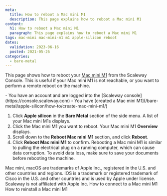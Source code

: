 ```yaml
---
meta:
  title: How to reboot a Mac mini M1
  description: This page explains how to reboot a Mac mini M1
content:
  h1: How to reboot a Mac mini M1
  paragraph: This page explains how to reboot a Mac mini M1
tags: mac-mini mac-mini-m1 m1 apple-silicon reboot 
dates:
  validation: 2023-06-16
  posted: 2021-05-26
categories:
  - bare-metal
---
```


This page shows how to reboot your [Mac mini M1](/bare-metal/apple-silicon/concepts/#mac-mini-m1) from the Scaleway Console. This is useful if your Mac mini M1 is not reachable, or you want to perform a remote reboot on the machine.

<Macro id="iam-requirements" />

<Message type="requirement">
  - You have an account and are logged into the [Scaleway console](https://console.scaleway.com)
  - You have [created a Mac mini M1](/bare-metal/apple-silicon/how-to/create-mac-mini-m1/)
</Message>

1. Click **Apple silicon** in the **Bare Metal** section of the side menu. A list of your Mac mini M1s displays.
    <Lightbox src="scaleway-m1-list.webp" alt="" />
2. Click the Mac mini M1 you want to reboot. Your Mac mini M1 **Overview** displays.
3. Scroll down to the **Reboot Mac mini M1** section, and click **Reboot**.
    <Lightbox src="scaleway-m1-reboot.webp" alt="" />
4. Click **Reboot Mac mini M1** to confirm.
    <Message type="important">
      Rebooting a Mac mini M1 is similar to pulling the electrical plug on a running computer, which can cause data corruption. To avoid data loss, make sure to save your documents before rebooting the machine.
    </Message>

<Message type="note">
  Mac mini, macOS are trademarks of Apple Inc., registered in the U.S. and other countries and regions. IOS is a trademark or registered trademark of Cisco in the U.S. and other countries and is used by Apple under license. Scaleway is not affiliated with Apple Inc.
</Message> 


<Navigation title="See Also">
  <PreviousButton to="/bare-metal/apple-silicon/how-to/connect-to-mac-mini-m1/">How to connect to a Mac mini M1</PreviousButton>
  <NextButton to="/bare-metal/apple-silicon/how-to/reinstall-mac-mini-m1/">How to reinstall a Mac mini M1</NextButton>
</Navigation>
